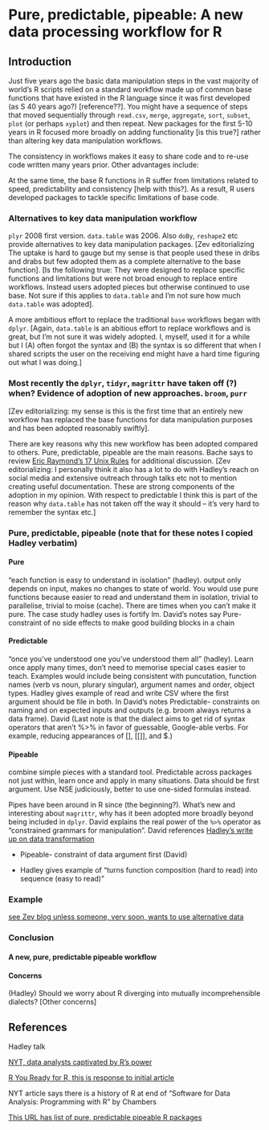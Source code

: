 
# Pure, predictable, pipeable: A new data processing workflow for R

## Introduction

Just five years ago the basic data manipulation steps in the vast majority of world's R scripts relied on a standard workflow made up of common base functions that have existed in the R language since it was first developed (as S 40 years ago?) [reference??]. You might have a sequence of steps that moved sequentially through `read.csv`, `merge`, `aggregate`, `sort`, `subset`, `plot` (or perhaps `xyplot`) and then repeat. New packages for the first 5-10 years in R focused more broadly on adding functionality [is this true?] rather than altering key data manipulation workflows.

The consistency in workflows makes it easy to share code and to re-use code written many years prior. Other advantages include:

At the same time, the base R functions in R suffer from limitations related to speed, predictability and consistency [help with this?]. As a result, R users developed packages to tackle specific limitations of base code.


### Alternatives to key data manipulation workflow

 `plyr` 2008 first version. `data.table` was 2006. Also `doBy`, `reshape2` etc provide alternatives to key data manipulation packages. [Zev editorializing The uptake is hard to gauge but my sense is that people used these in dribs and drabs but few adopted them as a complete alternative to the base function]. [Is the following true: They were designed to replace specific functions and limitations but were not broad enough to replace entire workflows. Instead users adopted pieces but otherwise continued to use base. Not sure if this applies to `data.table` and I'm not sure how much `data.table` was adopted].

 A more ambitious effort to replace the traditional `base` workflows began with `dplyr`. [Again, `data.table` is an abitious effort to replace workflows and is great, but I'm not sure it was widely adopted. I, myself, used it for a while but I (A) often forgot the syntax and (B) the syntax is so different that when I shared scripts the user on the receiving end might have a hard time figuring out what I was doing.]

### Most recently the `dplyr`, `tidyr`, `magrittr` have taken off (?) when? Evidence of adoption of new approaches. `broom`, `purr`

[Zev editorializing: my sense is this is the first time that an entirely new workflow has replaced the base functions for data manipulation purposes and has been adopted reasonably swiftly].

There are key reasons why this new workflow has been adopted compared to others. Pure, predictable, pipeable are the main reasons. Bache says to review [Eric Raymond’s 17 Unix Rules](https://en.m.wikipedia.org/wiki/Unix_philosophy) for additional discussion. [Zev editorializing: I personally think it also has a lot to do with Hadley's reach on social media and extensive outreach through talks etc not to mention creating useful documentation. These are strong components of the adoption in my opinion. With respect to predictable I think this is part of the reason why `data.table` has not taken off the way it should -- it's very hard to remember the syntax etc.]


### Pure, predictable, pipeable (note that for these notes I copied Hadley verbatim)

#### Pure

"each function is easy to understand in isolation" (hadley). output only depends on input, makes no changes to state of world. You would use pure functions because easier to read and understand them in isolation, trivial to parallelise, trivial to moise (cache). There are times when you can't make it pure. The case study hadley uses is fortify lm. David's notes say Pure- constraint of no side effects to make good building blocks in a chain

#### Predictable

"once you've understood one you've understood them all" (hadley). Learn once apply many times, don't need to memorise special cases easier to teach. Examples would include being consistent with puncutation, function names (verb vs noun, plurary singular), argument names and order, object types. Hadley gives example of read and write CSV where the first argument should be file in both. In David's notes Predictable- constraints on naming and on expected inputs and outputs (e.g. broom always returns a data frame). David (Last note is that the dialect aims to get rid of syntax operators that aren't %>% in favor of guessable, Google-able verbs. For example, reducing appearances of [], [[]], and $.)

#### Pipeable

combine simple pieces with a standard tool. Predictable across packages not just within, learn once and apply in many situations. Data should be first argument. Use NSE judiciously, better to use one-sided formulas instead. 

Pipes have been around in R since (the beginning?). What's new and interesting about `magrittr`, why has it been adopted more broadly beyond being included in `dplyr`. David explains the real power of the `%>%` operator as "constrained grammars for manipulation". David references [Hadley's write up on data transformation](http://r4ds.had.co.nz/transform.html)

* Pipeable- constraint of data argument first (David)

* Hadley gives example of "turns function composition (hard to read) into sequence (easy to read)"

### Example

[see Zev blog unless someone, very soon, wants to use alternative data](http://zevross.com/blog/2015/01/13/a-new-data-processing-workflow-for-r-dplyr-magrittr-tidyr-ggplot2/)


### Conclusion

#### A new, pure, predictable pipeable workflow

#### Concerns

(Hadley) Should we worry about R diverging into mutually incomprehensible dialects?  [Other concerns]



## References

Hadley talk

[NYT, data analysts captivated by R's power](http://www.nytimes.com/2009/01/07/technology/business-computing/07program.html?pagewanted=all&_r=0)

[R You Ready for R, this is response to initial article](http://bits.blogs.nytimes.com/2009/01/08/r-you-ready-for-r/)

NYT article says there is a history of R at end of "Software for Data Analysis: Programming with R" by Chambers

[This URL has list of pure, predictable pipeable R packages](https://docs.google.com/spreadsheets/d/1xHKTQC1Htrfz4kvhiD4m6YVtzM73RSpcTt3yxB7gtQg/edit#gid=0)